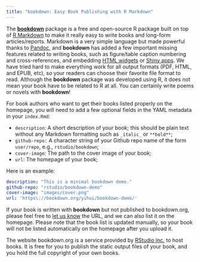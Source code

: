 ```yaml
---
title: "bookdown: Easy Book Publishing with R Markdown"
---
```


The [**bookdown**](https://github.com/rstudio/bookdown) package is a free and open-source R package built on top of [R Markdown](http://rmarkdown.rstudio.com) to make it really easy to write books and long-form articles/reports. Markdown is a very simple language but made powerful thanks to [Pandoc](http://pandoc.org), and **bookdown** has added a few important missing features related to writing books, such as figure/table caption numbering and cross-references, and embedding [HTML widgets](https://htmlwidgets.org) or [Shiny apps](https://shiny.rstudio.com). We have tried hard to make everything work for all output formats (PDF, HTML, and EPUB, etc), so your readers can choose their favorite file format to read. Although the **bookdown** package was developed using R, it does not mean your book have to be related to R at all. You can certainly write poems or novels with **bookdown**!

For book authors who want to get their books listed properly on the homepage, you will need to add a few optional fields in the YAML metadata in your `index.Rmd`:

- `description`: A short description of your book; this should be plain text without any Markdown formatting such as `_italic_` or `**bold**`;
- `github-repo:` A character string of your Github repo name of the form `user/repo`, e.g., `rstudio/bookdown`;
- `cover-image`: The path to the cover image of your book;
- `url`: The homepage of your book;

Here is an example:

```yaml
description: "This is a minimal bookdown demo."
github-repo: "rstudio/bookdown-demo"
cover-image: "images/cover.png"
url: 'https\://bookdown.org/yihui/bookdown-demo/'
```

If your book is written with **bookdown** but not published to bookdown.org, please feel free to [let us know](https://github.com/rstudio/bookdown/issues) the URL, and we can also list it on the homepage. Please note that the book list is updated manually, so your book will not be listed automatically on the homepage after you upload it.

The website bookdown.org is a service provided by [RStudio Inc.](https://www.rstudio.com) to host books. It is free for you to publish the static output files of your book, and you hold the full copyright of your own books.
